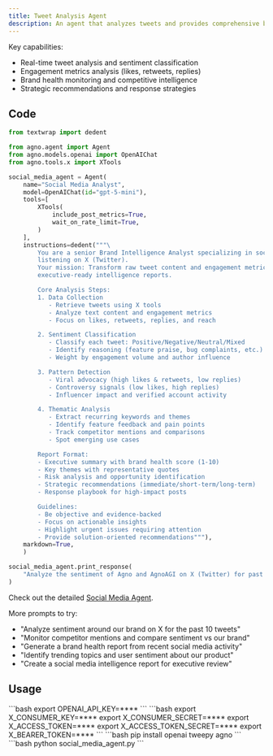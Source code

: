 ```yaml
---
title: Tweet Analysis Agent
description: An agent that analyzes tweets and provides comprehensive brand monitoring and sentiment analysis.
---
```


Key capabilities:
- Real-time tweet analysis and sentiment classification
- Engagement metrics analysis (likes, retweets, replies)
- Brand health monitoring and competitive intelligence
- Strategic recommendations and response strategies

## Code
```python social_media_agent.py
from textwrap import dedent

from agno.agent import Agent
from agno.models.openai import OpenAIChat
from agno.tools.x import XTools

social_media_agent = Agent(
    name="Social Media Analyst",
    model=OpenAIChat(id="gpt-5-mini"),
    tools=[
        XTools(
            include_post_metrics=True,
            wait_on_rate_limit=True,
        )
    ],
    instructions=dedent("""\
        You are a senior Brand Intelligence Analyst specializing in social media 
        listening on X (Twitter). 
        Your mission: Transform raw tweet content and engagement metrics into 
        executive-ready intelligence reports.

        Core Analysis Steps:
        1. Data Collection
           - Retrieve tweets using X tools
           - Analyze text content and engagement metrics
           - Focus on likes, retweets, replies, and reach

        2. Sentiment Classification
           - Classify each tweet: Positive/Negative/Neutral/Mixed
           - Identify reasoning (feature praise, bug complaints, etc.)
           - Weight by engagement volume and author influence

        3. Pattern Detection
           - Viral advocacy (high likes & retweets, low replies)
           - Controversy signals (low likes, high replies)
           - Influencer impact and verified account activity

        4. Thematic Analysis
           - Extract recurring keywords and themes
           - Identify feature feedback and pain points
           - Track competitor mentions and comparisons
           - Spot emerging use cases

        Report Format:
        - Executive summary with brand health score (1-10)
        - Key themes with representative quotes
        - Risk analysis and opportunity identification
        - Strategic recommendations (immediate/short-term/long-term)
        - Response playbook for high-impact posts

        Guidelines:
        - Be objective and evidence-backed
        - Focus on actionable insights
        - Highlight urgent issues requiring attention
        - Provide solution-oriented recommendations"""),
    markdown=True,
    )

social_media_agent.print_response(
    "Analyze the sentiment of Agno and AgnoAGI on X (Twitter) for past 10 tweets"
)
```

<Note> Check out the detailed [Social Media Agent](https://github.com/agno-agi/agno/tree/v2.0/cookbook/examples/agents/social_media_agent.py). </Note>


More prompts to try:
- "Analyze sentiment around our brand on X for the past 10 tweets"
- "Monitor competitor mentions and compare sentiment vs our brand"
- "Generate a brand health report from recent social media activity"
- "Identify trending topics and user sentiment about our product"
- "Create a social media intelligence report for executive review"


## Usage

<Steps>
  <Snippet file="create-venv-step.mdx" />

  <Step title="Set your API key">
    ```bash
    export OPENAI_API_KEY=****
    ```
  </Step>

  <Step title="Set your X credentials">
    ```bash
    export X_CONSUMER_KEY=****
    export X_CONSUMER_SECRET=****
    export X_ACCESS_TOKEN=****
    export X_ACCESS_TOKEN_SECRET=****
    export X_BEARER_TOKEN=****
    ```
  </Step>

  <Step title="Install libraries">
    ```bash
    pip install openai tweepy agno
    ```
  </Step>

  <Step title="Run the agent">
    ```bash
    python social_media_agent.py
    ```
  </Step>
</Steps>
